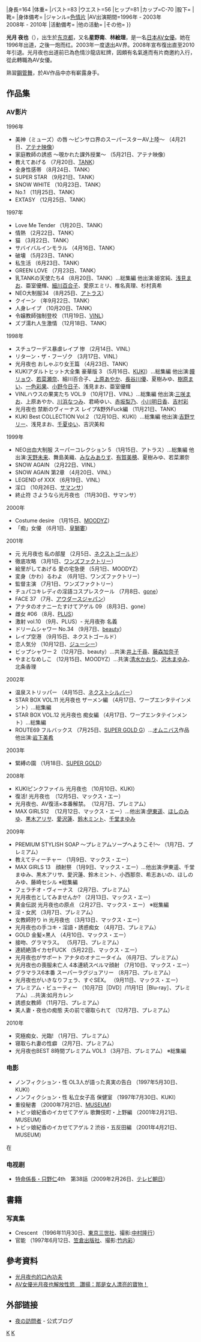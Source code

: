 {{AV女優|
|モデル名=光月 夜也<br />Kouzuki Yaya
|ふりがな=こうづき やや
|愛称=
|別名=星野 南〈ほしの みなみ、Hoshino Minami〉<br />林 絵理〈はやし えり、Hayashi Eri〉
|生年=1975
|生月=10
|生日=7
|出身地={{JPN}}・[[東京都|東京都]]
|血液型=O型
|時点=<ref>{{Cite web |url=https://xcity.jp/idol/detail/?id=496&style=simple |title=光月夜也 {{!}} XCITY |accessdate=2017-03-14 |archive-date=2017-03-15 |archive-url=https://web.archive.org/web/20170315000752/https://xcity.jp/idol/detail/?id=496&style=simple |dead-url=no }}</ref>
|身長=164
|体重=
|バスト=83
|ウエスト=56
|ヒップ=81
|カップ=C-70
|股下=
|靴=
|身体備考=
|ジャンル=[[色情片|色情片]]
|AV出演期間=1996年 - 2003年<br/>2008年 - 2010年
|活動備考=
|他の活動=
|その他=
}}

{{japanese|japanese=光月 夜也|kana=こうづき やや|romaji=Kouzuki Yaya}}

'''光月 夜也'''（{{bd|1975年|10月7日|catIdx=N}}），出生於[[东京都|东京都]]，又名'''星野南'''、'''林絵理'''，是一名[[日本|日本]][[AV女優|AV女優]]。她在1996年出道，之後一炮而红。2003年一度退出AV界。2008年宣布復出直至2010年引退。光月夜也出道前已為色情沙龍店紅牌，因頗有名氣進而有片商邀約入行，從此轉職為AV女優。

熟習[[鋼管舞|鋼管舞]]，於AV作品中亦有嶄露身手。

==作品集==
===AV影片===
;1996年
* 美神（ミューズ）の唇 ～ピンサロ界のスーパースターAV上陸～ （4月21日、[[アテナ映像|アテナ映像]]）
* 家庭教師の誘惑 ～覗かれた課外授業～ （5月21日、アテナ映像）
* 教えてあげる （7月20日、[[九鬼_(アダルトビデオ)|TANK]]）
* 全身性感帯 （8月24日、TANK）
* SUPER STAR （9月21日、TANK）
* SNOW WHITE （10月23日、TANK）
* No.1 （11月25日、TANK）
* EXTASY （12月25日、TANK）

;1997年
* Love Me Tender （1月20日、TANK）
* 情熱 （2月22日、TANK）
* 猫 （3月22日、TANK）
* サバイバルインモラル （4月16日、TANK）
* 破壊 （5月23日、TANK）
* 私生活 （6月23日、TANK）
* GREEN LOVE （7月23日、TANK）
* 乳TANKの天使たち4 （8月20日、TANK）…総集編 他出演:姫宮純、[[浅見まお|浅見まお]]、亜室優輝、[[細川百合子|細川百合子]]、愛原エミリ、椎名真理、杉村真希
* NEO大制服34 （8月25日、[[アトラスにじゅういち|アトラス]]）
* クイーン （年9月22日、TANK）
* 人身レイプ （10月20日、TANK）
* 令嬢教師強制登校 （11月19日、[[九鬼_(アダルトビデオ)|VINL]]）
* ズブ濡れ人生激情 （12月18日、TANK）

;1998年
* スチュワーデス暴虐レイプ 惨 （2月14日、VINL）
* リターン・ザ・フーゾク （3月17日、VINL）
* 光月夜也 おしゃぶり女王篇 （4月23日、TANK）
* KUKIアダルトヒット大全集 豪華版 3 （5月16日、[[九鬼_(アダルトビデオ)|KUKI]]）…総集編 他出演:[[瞳リョウ|瞳リョウ]]、[[若菜瀬奈|若菜瀬奈]]、細川百合子、[[上原あやか|上原あやか]]、[[長谷川優|長谷川優]]、夏樹みゆ、[[樹原まい|樹原まい]]、[[一色彩果|一色彩果]]、[[小野今日子|小野今日子]]、浅見まお、亜室優輝
* VINLハウスの果実たち VOL.9 （10月17日、VINL）…総集編 他出演:[[三咲まお|三咲まお]]、上原あやか、[[川浜なつみ|川浜なつみ]]、君崎ゆい、[[赤坂梨乃|赤坂梨乃]]、[[小川明日香|小川明日香]]、[[吉村彩|吉村彩]]
* 光月夜也 禁断のヴィーナス レイプ&野外Fuck編 （11月21日、TANK）
* KUKI Best COLLECTION Vol.2 （12月10日、KUKI）…総集編 他出演:[[吉野サリー|吉野サリー]]、浅見まお、[[千夏ゆい|千夏ゆい]]、吉沢美和

;1999年
* NEO出血大制服 スーパーコレクション 5 （1月15日、アトラス）…総集編 他出演:[[相原涼|天野未来]]、舞島美織、[[みなみありす|みなみありす]]、[[有賀美穂|有賀美穂]]、夏樹みゆ、若菜瀬奈
* SNOW AGAIN （2月22日、VINL）
* SNOW AGAIN 第2章 （4月20日、VINL）
* LEGEND of XXX （6月19日、VINL）
* 淫口 （10月26日、[[マックス・エー|サマンサ]]）
* 終止符 さようなら光月夜也 （11月30日、サマンサ）

;2000年
* Costume desire （1月15日、[[MOODYZ|MOODYZ]]）
* 「痴」女優 （6月1日、[[ワープエンタテインメント|皇獅婁]]）

;2001年
* 元 光月夜也 私の部屋 （2月5日、[[ネクスト_(アダルトビデオ)|ネクストゴールド]]）
* 徹底攻略 （3月1日、[[ワンズファクトリー|ワンズファクトリー]]）
* 絵里がしてあげる 愛の宅急便 （5月1日、MOODYZ）
* 変身（かわ）るわよ （6月1日、ワンズファクトリー）
* 監督主演 （7月1日、ワンズファクトリー）
* チュパコキレディの淫語コスプレスクール （7月8日、[[ワンズファクトリー|gone]]）
* FACE 37 （7月、[[アウダースジャパン|アウダースジャパン]]）
* アナタのオナニーたすけてアゲル 09 （8月3日、gone）
* 雌女 #06 （8月、[[アウダースジャパン|PLUS]]）
* 激射 vol.10 （9月、PLUS）- 光月夜弥 名義
* ドリームシャワー No.34 （9月7日、[[ワンズファクトリー|beauty]]）
* レイプ空港 （9月15日、ネクストゴールド）
* 恋人気分 （10月12日、[[レイディックス|ジューシー]]）
* ビップシャワー 2 （12月7日、beauty）…共演:[[井上千尋|井上千尋]]、[[藤森加奈子|藤森加奈子]]
* やまとなめしこ （12月15日、MOODYZ）…共演:[[清水かおり|清水かおり]]、[[沢木まゆみ|沢木まゆみ]]、北条香理

;2002年
* 温泉ストリッパー （4月15日、[[ネクスト_(アダルトビデオ)|ネクストシルバー]]）
* STAR BOX VOL.11 光月夜也 ザーメン編 （4月17日、ワープエンタテインメント）…総集編
* STAR BOX VOL.12 光月夜也 痴女編 （4月17日、ワープエンタテインメント）…総集編
* ROUTE69 フルバックス （7月25日、[[ネクスト_(アダルトビデオ)|SUPER GOLD G]]）…[[オムニバス|オムニバス]]作品 他出演:[[倖田李梨|岩下美希]]

;2003年
* 緊縛の園 （1月18日、[[ネクスト_(アダルトビデオ)|SUPER GOLD]]）

;2008年
* KUKIピンクファイル 光月夜也 （10月10日、KUKI）
* 復活! 光月夜也　（12月5日、マックス・エー）
* 光月夜也、AV復活×本番解禁。　（12月7日、プレミアム）
* MAX GIRLS12　（12月12日、マックス・エー）…他出演:[[伊東遥|伊東遥]]、[[ほしのみゆ|ほしのみゆ]]、[[黒木アリサ|黒木アリサ]]、[[愛沢蓮|愛沢蓮]]、[[鈴木ミント|鈴木ミント]]、[[千堂まゆみ|千堂まゆみ]]

;2009年
* PREMIUM STYLISH SOAP 〜プレミアムソープへようこそ!〜 （1月7日、プレミアム）
* 教えてティーチャー （1月9日、マックス・エー）
* MAX GIRLS 13　顔射祭 （1月9日、マックス・エー）…他出演:伊東遥、千堂まゆみ、黒木アリサ、愛沢蓮、鈴木ミント、小西那奈、希志あいの、ほしのみゆ、藤崎セシル ※総集編
* フェラチオ・ヴィーナス （2月7日、プレミアム）
* 光月夜也としてみませんか? （2月13日、マックス・エー）
* 黄金伝説 光月夜也の原点 （2月27日、マックス・エー） ※総集編
* 淫・女尻 （3月7日、プレミアム）
* 女教師狩り in 光月夜也 （3月13日、マックス・エー）
* 光月夜也の手コキ・淫語・誘惑痴女 （4月7日、プレミアム）
* GOLD 金髪×黒人 （4月10日、マックス・エー）
* 接吻、グラマラス。 （5月7日、プレミアム）
* 連続絶頂イカセFUCK （5月22日、マックス・エー）
* 光月夜也がサポート アナタのオナニータイム （6月7日、プレミアム）
* 光月夜也の喪服未亡人 4本連続スペルマ顔射 （7月10日、マックス・エー）
* グラマラス6本番 スーパーラグジュアリー （8月7日、プレミアム）
* 光月夜也がいきなりフェラ、すぐSEX。 （9月11日、マックス・エー）
* プレミアム・ビューティー （10月7日［DVD］/11月1日［Blu-ray］、プレミアム）…共演:如月カレン
* 誘惑女教師 （11月7日、プレミアム）
* 美人妻・夜也の痴態 夫の前で寝取られて （12月7日、プレミアム）

;2010年
* 究極痴女、光臨! （1月7日、プレミアム）
* 寝取られ妻の性癖 （2月7日、プレミアム）
* 光月夜也BEST 8時間プレミアム VOL.1 （3月7日、プレミアム） ※総集編

===电影===
* ノンフィクション・性 OL3人が語った真実の告白 （1997年5月30日、KUKI）
* ノンフィクション・性 私立女子高 保健室 （1997年7月30日、KUKI）
* 重役秘書 （2000年7月21日、[[ミュージアム_(アダルトビデオ)|MUSEUM]]）
* トビッ娘紀香のイカせてアゲル 歌舞伎町・上野編 （2001年2月21日、MUSEUM）
* トビッ娘紀香のイカせてアゲル 2 渋谷・五反田編 （2001年4月21日、MUSEUM）
在

===电视剧 ===
* [[特命係長・只野仁|特命係長・只野仁]]4th　第38話（2009年2月26日、[[テレビ朝日|テレビ朝日]]）

== 書籍 ==
=== 写真集 ===
* Crescent （1996年11月30日、[[東京三世社|東京三世社]]、撮影:[[中村隆行|中村隆行]]）
* 官能 （1997年6月12日、[[笠倉出版社|笠倉出版社]]、撮影:[[竹内彩|竹内彩]]）

== 參考資料 ==
{{Reflist}}
*[https://web.archive.org/web/20100723082021/http://www.hilive.tv/news.aspx?idx=772 光月夜也的口內功夫]
*[http://www.nownews.com/2010/05/24/340-2605663.htm AV女優光月夜也解放性慾　讚揚：那是女人漂亮的寶物！]{{Wayback|url=http://www.nownews.com/2010/05/24/340-2605663.htm |date=20100527094021 }}

==外部链接==
*[http://blog.livedoor.jp/yaya_blog/ 夜の訪問者]{{Wayback|url=http://blog.livedoor.jp/yaya_blog/ |date=20090117201119 }} - 公式ブログ

[[Category:日本AV女優|K]]
[[Category:東京都出身人物|K]]